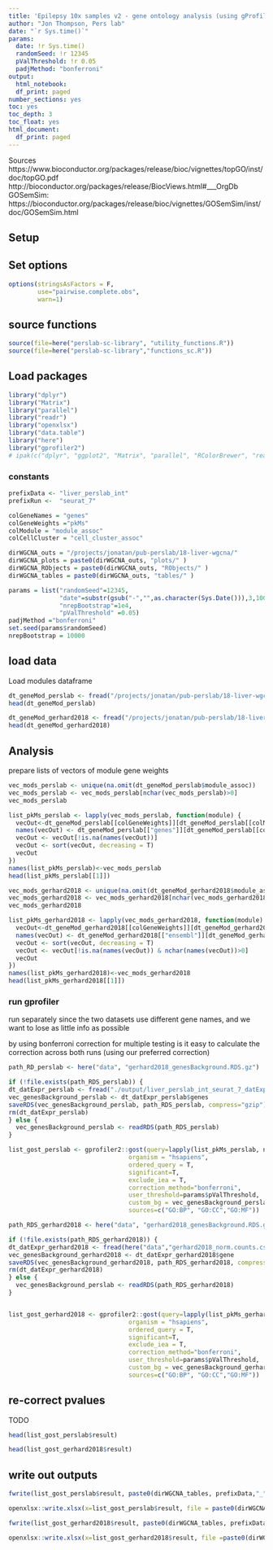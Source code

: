 ```yaml
---
title: 'Epilepsy 10x samples v2 - gene ontology analysis (using gProfiler)'
author: "Jon Thompson, Pers lab"
date: "`r Sys.time()`" 
params: 
  date: !r Sys.time()
  randomSeed: !r 12345
  pValThreshold: !r 0.05
  padjMethod: "bonferroni"
output:
  html_notebook: 
  df_print: paged
number_sections: yes
toc: yes
toc_depth: 3
toc_float: yes
html_document:
  df_print: paged
---
```


Sources
https://www.bioconductor.org/packages/release/bioc/vignettes/topGO/inst/doc/topGO.pdf
http://bioconductor.org/packages/release/BiocViews.html#___OrgDb
GOSemSim: https://bioconductor.org/packages/release/bioc/vignettes/GOSemSim/inst/doc/GOSemSim.html

## Setup

## Set options


```r
options(stringsAsFactors = F, 
        use="pairwise.complete.obs", 
        warn=1)
```
## source functions

```r
source(file=here("perslab-sc-library", "utility_functions.R"))
source(file=here("perslab-sc-library","functions_sc.R"))
```

## Load packages

```r

library("dplyr")
library("Matrix")
library("parallel")
library("readr")
library("openxlsx")
library("data.table")
library("here")
library("gprofiler2")
# ipak(c("dplyr", "ggplot2", "Matrix", "parallel", "RColorBrewer", "readr", "pheatmap", "GOSemSim", "AnnotationHub","org.Hs.eg.db", "GSEABase"))#,"ComplexHeatmap", "liger", "WGCNA", "circlize", "xlsx"))
```

### constants 

```r
prefixData <- "liver_perslab_int"
prefixRun <-  "seurat_7"

colGeneNames = "genes"
colGeneWeights ="pkMs"
colModule = "module_assoc"
colCellCluster = "cell_cluster_assoc"

dirWGCNA_outs = "/projects/jonatan/pub-perslab/18-liver-wgcna/"
dirWGCNA_plots = paste0(dirWGCNA_outs, "plots/" )
dirWGCNA_RObjects = paste0(dirWGCNA_outs, "RObjects/" )
dirWGCNA_tables = paste0(dirWGCNA_outs, "tables/" )

```

```r
params = list("randomSeed"=12345, 
              "date"=substr(gsub("-","",as.character(Sys.Date())),3,1000), 
              "nrepBootstrap"=1e4, 
              "pValThreshold" =0.05)
padjMethod ="bonferroni"
set.seed(params$randomSeed)
nrepBootstrap = 10000
```

## load data

Load modules dataframe

```r
dt_geneMod_perslab <- fread("/projects/jonatan/pub-perslab/18-liver-wgcna/tables/liver_perslab_int_wgcna3_geneMod_merged.csv.gz")
head(dt_geneMod_perslab)
```

```r
dt_geneMod_gerhard2018 <- fread("/projects/jonatan/pub-perslab/18-liver-wgcna/tables/liver_gerhard2018_wgcna2_geneMod_merged.csv.gz")
head(dt_geneMod_gerhard2018)
```


## Analysis

prepare lists of vectors of module gene weights

```r
vec_mods_perslab <- unique(na.omit(dt_geneMod_perslab$module_assoc))
vec_mods_perslab <- vec_mods_perslab[nchar(vec_mods_perslab)>0]
vec_mods_perslab
```


```r
list_pkMs_perslab <- lapply(vec_mods_perslab, function(module) {
  vecOut<-dt_geneMod_perslab[[colGeneWeights]][dt_geneMod_perslab[[colModule]]==module]
  names(vecOut) <- dt_geneMod_perslab[["genes"]][dt_geneMod_perslab[[colModule]]==module]
  vecOut <- vecOut[!is.na(names(vecOut))]
  vecOut <- sort(vecOut, decreasing = T)
  vecOut
})
names(list_pkMs_perslab)<-vec_mods_perslab
head(list_pkMs_perslab[[1]])
```

```r
vec_mods_gerhard2018 <- unique(na.omit(dt_geneMod_gerhard2018$module_assoc))
vec_mods_gerhard2018 <- vec_mods_gerhard2018[nchar(vec_mods_gerhard2018)>0]
vec_mods_gerhard2018
```


```r
list_pkMs_gerhard2018 <- lapply(vec_mods_gerhard2018, function(module) {
  vecOut<-dt_geneMod_gerhard2018[[colGeneWeights]][dt_geneMod_gerhard2018[[colModule]]==module]
  names(vecOut) <- dt_geneMod_gerhard2018[["ensembl"]][dt_geneMod_gerhard2018[[colModule]]==module]
  vecOut <- sort(vecOut, decreasing = T)
  vecOut <- vecOut[!is.na(names(vecOut)) & nchar(names(vecOut))>0]
  vecOut
})
names(list_pkMs_gerhard2018)<-vec_mods_gerhard2018
head(list_pkMs_gerhard2018[[1]])
```

### run gprofiler 

run separately since the two datasets use different gene names, and we want to lose as little info as possible

by using bonferroni correction for multiple testing is it easy to calculate the correction across both runs (using our preferred correction)

```r

path_RD_perslab <- here("data", "gerhard2018_genesBackground.RDS.gz")

if (!file.exists(path_RDS_perslab)) {
dt_datExpr_perslab <- fread("./output/liver_perslab_int_seurat_7_datExpr_combat.csv.gz")
vec_genesBackground_perslab <- dt_datExpr_perslab$genes
saveRDS(vec_genesBackground_perslab, path_RDS_perslab, compress="gzip")
rm(dt_datExpr_perslab)
} else {
  vec_genesBackground_perslab <- readRDS(path_RDS_perslab)
}
```

```r
list_gost_perslab <- gprofiler2::gost(query=lapply(list_pkMs_perslab, names),
                                 organism = "hsapiens", 
                                 ordered_query = T, 
                                 significant=T,
                                 exclude_iea = T, 
                                 correction_method="bonferroni",
                                 user_threshold=params$pValThreshold,
                                 custom_bg = vec_genesBackground_perslab,
                                 sources=c("GO:BP", "GO:CC","GO:MF"))
```


```r
path_RDS_gerhard2018 <- here("data", "gerhard2018_genesBackground.RDS.gz")

if (!file.exists(path_RDS_gerhard2018)) {
dt_datExpr_gerhard2018 <- fread(here("data","gerhard2018_norm.counts.csv.gz"))
vec_genesBackground_gerhard2018 <- dt_datExpr_gerhard2018$gene
saveRDS(vec_genesBackground_gerhard2018, path_RDS_gerhard2018, compress="gzip")
rm(dt_datExpr_gerhard2018)
} else {
  vec_genesBackground_perslab <- readRDS(path_RDS_gerhard2018)
}
```

```r

```

```r
list_gost_gerhard2018 <- gprofiler2::gost(query=lapply(list_pkMs_gerhard2018, names),
                                 organism = "hsapiens", 
                                 ordered_query = T, 
                                 significant=T,
                                 exclude_iea = T, 
                                 correction_method="bonferroni",
                                 user_threshold=params$pValThreshold,
                                 custom_bg = vec_genesBackground_gerhard2018,
                                 sources=c("GO:BP", "GO:CC","GO:MF"))
```

## re-correct pvalues

TODO 

```r
head(list_gost_perslab$result)
```

```r
head(list_gost_gerhard2018$result)
```

## write out outputs

```r
fwrite(list_gost_perslab$result, paste0(dirWGCNA_tables, prefixData,"_",prefixRun,"_GOgprofiler2_perslab_mods_full.csv"))
```

```r
openxlsx::write.xlsx(x=list_gost_perslab$result, file = paste0(dirWGCNA_tables, prefixData,"_",prefixRun,"_GOgprofiler2_perslab_mods_full.xlsx"))
```

```r
fwrite(list_gost_gerhard2018$result, paste0(dirWGCNA_tables, prefixData,"_",prefixRun,"_GOgprofiler2_gerhard2018_mods_full.csv"))
```

```r
openxlsx::write.xlsx(x=list_gost_gerhard2018$result, file =paste0(dirWGCNA_tables, prefixData,"_",prefixRun,"_GOgprofiler2_gerhard2018_mods_full.xlsx"))
```

